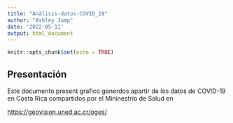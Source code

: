 ---
title: "Análisis-datos-COVID_19"
author: "Ashley Jump"
date: '2022-05-11'
output: html_document
---

```{r setup, include=FALSE}
knitr::opts_chunk$set(echo = TRUE)
```

## Presentación
Este documento present grafico generdos apartir de los datos de COVID-19 en Costa Rica compartidos por el Mininestrio de Salud en

[https://geovision.uned.ac.cr/oges/
]()